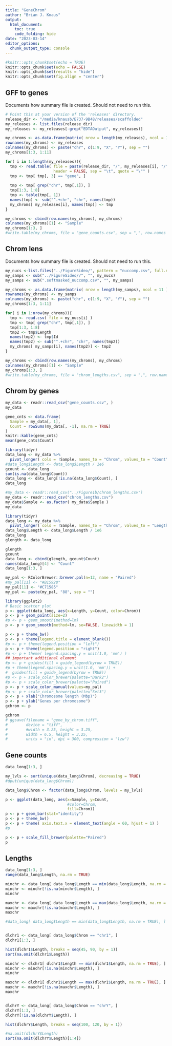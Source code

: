 ```yaml
---
title: "GeneChrom"
author: "Brian J. Knaus"
output: 
  html_document:
    toc: true
    code_folding: hide
date: "2023-03-14"
editor_options: 
  chunk_output_type: console
---
```


```r
#knitr::opts_chunk$set(echo = TRUE)
knitr::opts_chunk$set(echo = FALSE)
knitr::opts_chunk$set(results = "hide")
knitr::opts_chunk$set(fig.align = "center")
```


## GFF to genes

Documents how summary file is created.
Should not need to run this.

```r
# Point this at your version of the 'releases' directory.
release_dir <- "/media/knausb/E737-9B48/releases/scaffolded"
my_releases <- list.files(release_dir)
my_releases <- my_releases[-grep("EDTAOutput", my_releases)]

my_chroms <- as.data.frame(matrix( nrow = length(my_releases), ncol = 11 ))
rownames(my_chroms) <- my_releases
colnames(my_chroms) <- paste("chr", c(1:9, "X", "Y"), sep = "")
my_chroms[1:3, 1:11]

for( i in 1:length(my_releases)){
  tmp <- read.table( file = paste(release_dir, "/", my_releases[i], "/", my_releases[i], ".primary_high_confidence.gff3.gz", sep = ""), 
                     header = FALSE, sep = "\t", quote = "\"" )
  tmp <- tmp[ tmp[, 3] == "gene", ]
  
  tmp <- tmp[ grep("chr", tmp[,1]), ]
  tmp[1:3, 1:8]
  tmp <- table(tmp[, 1])
  names(tmp) <- sub("^.+chr", "chr", names(tmp))
  my_chroms[ my_releases[i], names(tmp)] <- tmp
}

my_chroms <- cbind(row.names(my_chroms), my_chroms)
colnames(my_chroms)[1] <- "Sample"
my_chroms[1:3, ]
#write.table(my_chroms, file = "gene_counts.csv", sep = ",", row.names = FALSE)
```


## Chrom lens

Documents how summary file is created.
Should not need to run this.

```r
my_nucs <-list.files("../FigureSideo/", pattern = "nuccomp.csv", full.names = TRUE)
my_samps <- sub("../FigureSideo//", "", my_nucs)
my_samps <- sub(".softmasked_nuccomp.csv", "", my_samps)

my_chroms <- as.data.frame(matrix( nrow = length(my_samps), ncol = 11 ))
rownames(my_chroms) <- my_samps
colnames(my_chroms) <- paste("chr", c(1:9, "X", "Y"), sep = "")
my_chroms[1:3, 1:11]

for( i in 1:nrow(my_chroms)){
  tmp <- read.csv( file = my_nucs[i] )
  tmp <- tmp[ grep("chr", tmp[,1]), ]
  tmp[1:3, 1:8]
  tmp2 <- tmp$Length
  names(tmp2) <- tmp$Id
  names(tmp2) <- sub("^.+chr", "chr", names(tmp2))
  my_chroms[ my_samps[i], names(tmp2)] <- tmp2
}

my_chroms <- cbind(row.names(my_chroms), my_chroms)
colnames(my_chroms)[1] <- "Sample"
my_chroms[1:3, ]
#write.table(my_chroms, file = "chrom_lengths.csv", sep = ",", row.names = FALSE)
```



## Chrom by genes


```r
my_data <- readr::read_csv("gene_counts.csv", )
my_data
```


```r
gene_cnts <- data.frame(
  Sample = my_data[, 1],
  Count = rowSums(my_data[, -1], na.rm = TRUE)
)
knitr::kable(gene_cnts)
mean(gene_cnts$Count)
```




```r
library(tidyr)
data_long <- my_data %>%
  pivot_longer( cols = !Sample, names_to = "Chrom", values_to = "Count")
#data_long$Length <- data_long$Length / 1e6
gcount <- data_long
sum(is.na(data_long$Count))
data_long <- data_long[!is.na(data_long$Count), ]
data_long

#my_data <- readr::read_csv("../Figure1b/chrom_lengths.csv")
my_data <- readr::read_csv("chrom_lengths.csv")
my_data$Sample <- as.factor( my_data$Sample )
my_data

library(tidyr)
data_long <- my_data %>%
  pivot_longer( cols = !Sample, names_to = "Chrom", values_to = "Length")
data_long$Length <- data_long$Length / 1e6
data_long
glength <- data_long

```



```r
glength
gcount
data_long <- cbind(glength, gcount$Count)
names(data_long)[4] <- "Count"
data_long[1:3, ]

my_pal <- RColorBrewer::brewer.pal(n=12, name = "Paired")
#my_pal[11] <- "#B15928"
my_pal[11] <- "#C71585"
my_pal <- paste(my_pal, "88", sep = "")

library(ggplot2)
# Basic scatter plot
p <- ggplot(data_long, aes(x=Length, y=Count, color=Chrom)) 
p <- p + geom_point(size=2)
#p <- p + geom_smooth(method=lm)
p <- p + geom_smooth(method=lm, se=FALSE, linewidth = 1)

p <- p + theme_bw()
p <- p + theme(legend.title = element_blank()) 
#p <- p + theme(legend.position = "left")
p <- p + theme(legend.position = "right")
#p <- p + theme( legend.spacing.y = unit(1.0, 'mm') )
## important additional element
#p <- p + guides(fill = guide_legend(byrow = TRUE))
#p + theme(legend.spacing.y = unit(1.0, 'mm')) +
#  guides(fill = guide_legend(byrow = TRUE))
#p <- p + scale_color_brewer(palette="Dark2")
#p <- p + scale_color_brewer(palette="Paired")
p <- p + scale_color_manual(values=my_pal)
#p <- p + scale_color_brewer(palette="Set3")
p <- p + xlab("Chromosome length (Mbp)")
p <- p + ylab("Genes per chromosome")
gchrom <- p
```


```r
gchrom
# ggsave(filename = "gene_by_chrom.tiff",
#        device = "tiff", 
#        #width = 3.25, height = 3.25, 
#        width = 6.5, height = 3.25, 
#        units = "in", dpi = 300, compression = "lzw")
```


## Gene counts


```r
data_long[1:3, ]

my_lvls <- sort(unique(data_long$Chrom), decreasing = TRUE)
#dput(unique(data_long$Chrom))

data_long$Chrom <- factor(data_long$Chrom, levels = my_lvls)

p <- ggplot(data_long, aes(x=Sample, y=Count, 
                           #color=Chrom, 
                           fill=Chrom)) 
p <- p + geom_bar(stat="identity")
p <- p + theme_bw()
p <- p + theme( axis.text.x = element_text(angle = 60, hjust = 1) )
#p

p <- p + scale_fill_brewer(palette="Paired")
p


```





## Lengths


```r

data_long[1:3, ]
range(data_long$Length, na.rm = TRUE)

minchr <- data_long[ data_long$Length == min(data_long$Length, na.rm = TRUE), ]
minchr <- minchr[!is.na(minchr$Length), ]
minchr

maxchr <- data_long[ data_long$Length == max(data_long$Length, na.rm = TRUE), ]
maxchr <- maxchr[!is.na(maxchr$Length), ]
maxchr

#data_long[ data_long$Length == min(data_long$Length, na.rm = TRUE), ]


dlchr1 <- data_long[ data_long$Chrom == "chr1", ]
dlchr1[1:3, ]

hist(dlchr1$Length, breaks = seq(45, 90, by = 1))
sort(na.omit(dlchr1$Length))

minchr <- dlchr1[ dlchr1$Length == min(dlchr1$Length, na.rm = TRUE), ]
minchr <- minchr[!is.na(minchr$Length), ]
minchr

maxchr <- dlchr1[ dlchr1$Length == max(dlchr1$Length, na.rm = TRUE), ]
maxchr <- maxchr[!is.na(maxchr$Length), ]
maxchr


dlchrY <- data_long[ data_long$Chrom == "chrY", ]
dlchrY[1:3, ]
dlchrY[!is.na(dlchrY$Length), ]

hist(dlchrY$Length, breaks = seq(100, 120, by = 1))

#na.omit(dlchrY$Length)
sort(na.omit(dlchrY$Length)[1:4])

```




